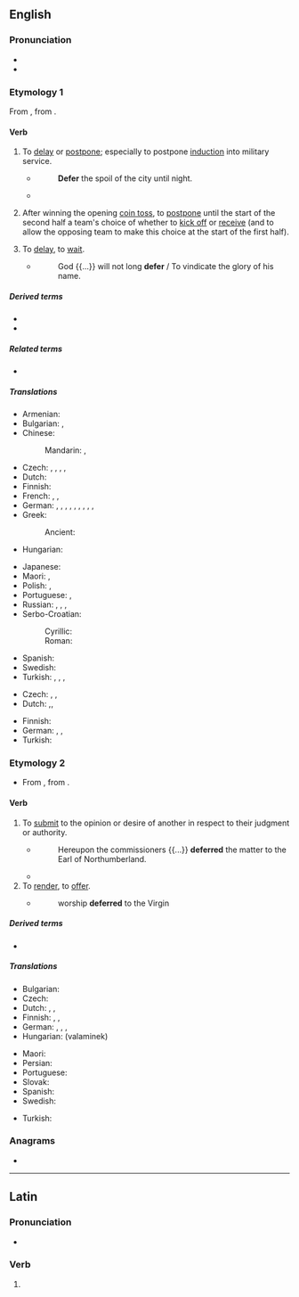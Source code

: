 ==English==

===Pronunciation===
* {{IPA|/dɪˈfɜː(ɹ)/|lang=en}}
* {{rhymes|ɜː(r)|lang=en}}

===Etymology 1===
{{PIE root|en|bʰer}}
From {{etyl|fro|en}} {{m|fro|differer}}, from {{etyl|la|en}} {{m|la|differro|differre}}.

====Verb====
{{en-verb|deferr}}

# {{lb|en|transitive}} To [[delay]] or [[postpone]]; especially to postpone [[induction]] into military service.
#* {{rfdate||and other bibliographic particulars, eg, title of work, page, url, act, scene, line}} {{w|William Shakespeare}}
#*: '''Defer''' the spoil of the city until night.
#* {{quote-book|lang=en|year=1818|author=Mary Shelley| title=Frankenstein| chapter=3| url=http://ebooks.adelaide.edu.au/s/shelley/mary/s53f/chapter3.html| passage=My departure for Ingolstadt, which had been '''deferred''' by these events, was now again determined upon.}}
# {{lb|en|American football}} After winning the opening [[coin toss]], to [[postpone]] until the start of the second half a team's choice of whether to [[kick off]] or [[receive]] (and to allow the opposing team to make this choice at the start of the first half).
# {{lb|en|intransitive}} To [[delay]], to [[wait]].
#* {{rfdate||and other bibliographic particulars, eg, title of work, page, url}} {{w|John Milton}}
#*: God {{...}} will not long '''defer''' / To vindicate the glory of his name.

=====Derived terms=====
* {{l|en|deferral}}
* {{l|en|deferment}}

=====Related terms=====
* {{l|en|differ}}

=====Translations=====
{{trans-top|(transitive) to delay}}
* Armenian: {{t+|hy|տարկետել}}
* Bulgarian: {{t+|bg|отлагам}}, {{t+|bg|отсрочвам}}
* Chinese:
*: Mandarin: {{t+|cmn|延緩|sc=Hani}}, {{t+|cmn|延缓|tr=yánhuǎn|sc=Hani}}
* Czech: {{t+|cs|odkládat}}, {{t|cs|zpozdit|pf}}, {{t|cs|zdržet|pf}}, {{t|cs|pozdržet|pf}}, {{t|cs|opozdit|pf}}
* Dutch: {{t+|nl|uitstellen}}
* Finnish: {{t+|fi|lykätä}}
* French: {{t+|fr|différer}}, {{t+|fr|reporter}}, {{t+|fr|remettre}}
* German: {{t+|de|aufschieben}}, {{t+|de|aufheben}}, {{t+|de|verzögern}}, {{t+|de|vertagen}}, {{t+|de|verschieben}}, {{t|de|zurückstellen}}, {{t|de|hinausschieben}}, {{t+|de|stunden}}, {{t+|de|aussetzen}}, {{t|de|den Vortritt lassen}}
* Greek:
*: Ancient: {{t|grc|ἀναβάλλω}}
* Hungarian: {{t+|hu|elhalaszt}}
{{trans-mid}}
* Japanese: {{t+|ja|延期|tr=えんきする, enki suru|alt=延期する|sc=Jpan}}
* Maori: {{t|mi|tinaku}}, {{t|mi|whakatārewa}}
* Polish: {{t+|pl|odraczać}}, {{t+|pl|odroczyć}}
* Portuguese: {{t+|pt|adiar}}, {{t|pt|pospor}}
* Russian: {{t+|ru|откла́дывать|impf}}, {{t+|ru|отложи́ть|pf}}, {{t+|ru|отсро́чивать|impf}}, {{t+|ru|отсро́чить|pf}}
* Serbo-Croatian:
*: Cyrillic: {{t|sh|одгодити}}
*: Roman: {{t+|sh|odgoditi}}
* Spanish: {{t+|es|diferir}}
* Swedish: {{t+|sv|skjuta upp}}
* Turkish: {{t+|tr|geciktirmek}}, {{t+|tr|tehir etmek}}, {{t+|tr|bekletmek}}, {{t+|tr|yubatmak}}
{{trans-bottom}}

{{trans-top|(intransitive) to delay}}
* Czech: {{t+|cs|váhat|impf}}, {{t|cs|vyčkávat|impf}}, {{t+|cs|otálet|impf}}
* Dutch: {{t+|nl|talmen}},{{t+|nl|dralen}},
{{trans-mid}}
* Finnish: {{t+|fi|viivytellä}}
* German: {{t+|de|abwarten}}, {{t|de|zuwarten}}, {{t+|de|zögern}}
* Turkish: {{t+|tr|gecikmek}}
{{trans-bottom}}

===Etymology 2===
* From {{bor|en|frm|déférer|deferer}}, from {{der|en|la|defero|deferre}}.

====Verb====
{{en-verb|deferr}}

# {{lb|en|legal|intransitive}} To [[submit]] to the opinion or desire of another in respect to their judgment or authority.
#* {{rfdate||and other bibliographic particulars, eg, title of work, page, url}} {{w|Francis Bacon}}
#*: Hereupon the commissioners {{...}} '''deferred''' the matter to the Earl of Northumberland.
#* {{RQ:Conrad Heart of Darkness|II|"Well, I must '''defer''' to your judgment. You are captain," he said with marked civility.}}
# To [[render]], to [[offer]].
#* {{rfdate||and other bibliographic particulars, eg, title of work, page, url, full name of author}} {{w|Brevint}}
#*: worship '''deferred''' to the Virgin

=====Derived terms=====
* {{l|en|deference}}

=====Translations=====
{{trans-top|to submit to the opinion or desire of another}}
* Bulgarian: {{t+|bg|отстъпвам}}
* Czech: {{t|cs|podrobit se|pf}}
* Dutch: {{t|nl|zich voegen}}, {{t+|nl|conformeren}}, {{t+|nl|onderwerpen}}
* Finnish: {{t+|fi|mukautua}}, {{t+|fi|myöntyä}}, {{t+|fi|taipua}}
* German: {{t|de|sich fügen}}, {{t+|de|nachgeben}}, {{t|de|sich beugen}}, {{t|de|sich einlassen auf}}
* Hungarian: {{t+|hu|enged}} (valaminek)
{{trans-mid}}
* Maori: {{t|mi|whakamiramira}}
* Persian: {{t|fa|تمکین کردن|tr=tamkin kardan|sc=fa-Arab}}
* Portuguese: {{t+|pt|deferir}}
* Slovak: {{t|sk|podvoliť sa}}
* Spanish: {{t+|es|deferir}}
* Swedish: {{t|sv|hänskjuta}}
{{trans-bottom}}

{{checktrans-top}}
* Turkish: {{t+check|tr|ertelemek}}
{{trans-mid}}
{{trans-bottom}}

===Anagrams===
* {{anagrams|en|a=deefr|freed|refed}}

----

==Latin==

===Pronunciation===
* {{la-IPA|dēfer}}

===Verb===
{{la-verb-form|dēfer}}

# {{inflection of|dēferō||2|s|pres|actv|impr|lang=la}}
